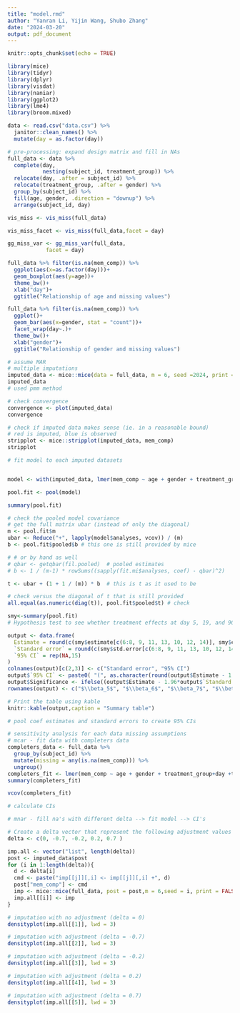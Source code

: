 ```yaml
---
title: "model.rmd"
author: "Yanran Li, Yijin Wang, Shubo Zhang"
date: "2024-03-20"
output: pdf_document
---
```


```r
knitr::opts_chunk$set(echo = TRUE)
```

```r
library(mice)
library(tidyr)
library(dplyr)
library(visdat)
library(naniar)
library(ggplot2)
library(lme4)
library(broom.mixed)
```

```r
data <- read.csv("data.csv") %>%
  janitor::clean_names() %>%
  mutate(day = as.factor(day))
```

```r
# pre-processing: expand design matrix and fill in NAs
full_data <- data %>%
  complete(day,
           nesting(subject_id, treatment_group)) %>%
  relocate(day, .after = subject_id) %>%
  relocate(treatment_group, .after = gender) %>%
  group_by(subject_id) %>% 
  fill(age, gender, .direction = "downup") %>%
  arrange(subject_id, day)
```

```r
vis_miss <- vis_miss(full_data)
```


```r
vis_miss_facet <- vis_miss(full_data,facet = day)

gg_miss_var <- gg_miss_var(full_data,
            facet = day)
```

```r
full_data %>% filter(is.na(mem_comp)) %>%
  ggplot(aes(x=as.factor(day)))+
  geom_boxplot(aes(y=age))+
  theme_bw()+
  xlab("day")+
  ggtitle("Relationship of age and missing values")
```


```r
full_data %>% filter(is.na(mem_comp)) %>%
  ggplot()+
  geom_bar(aes(x=gender, stat = "count"))+
  facet_wrap(day~.)+
  theme_bw()+
  xlab("gender")+
  ggtitle("Relationship of gender and missing values")
```

```r
# assume MAR
# multiple imputations 
imputed_data <- mice::mice(data = full_data, m = 6, seed =2024, print = FALSE)
imputed_data
# used pmm method
```
```r
# check convergence
convergence <- plot(imputed_data)
convergence
```

```r
# check if imputed data makes sense (ie. in a reasonable bound)
# red is imputed, blue is observed
stripplot <- mice::stripplot(imputed_data, mem_comp)
stripplot
```


```r
# fit model to each imputed datasets


model <- with(imputed_data, lmer(mem_comp ~ age + gender + treatment_group+day  + +treatment_group:day + (1|subject_id)))

pool.fit <- pool(model)

summary(pool.fit)

# check the pooled model covariance
# get the full matrix ubar (instead of only the diagonal)
m <- pool.fit$m
ubar <- Reduce("+", lapply(model$analyses, vcov)) / (m)
b <- pool.fit$pooled$b # this one is still provided by mice

# # or by hand as well
# qbar <- getqbar(fil.pooled)  # pooled estimates  
# b <- 1 / (m-1) * rowSums((sapply(fit.mi$analyses, coef) - qbar)^2)

t <- ubar + (1 + 1 / (m)) * b  # this is t as it used to be

# check versus the diagonal of t that is still provided
all.equal(as.numeric(diag(t)), pool.fit$pooled$t) # check

```

```r

smy<-summary(pool.fit)
# Hypothesis test to see whether treatment effects at day 5, 19, and 90 are significant

output <- data.frame(
  Estimate = round(c(smy$estimate[c(6:8, 9, 11, 13, 10, 12, 14)], smy$estimate[6]+smy$estimate[9], smy$estimate[7]+smy$estimate[11], smy$estimate[8]+smy$estimate[13], smy$estimate[6]+smy$estimate[10], smy$estimate[7]+smy$estimate[12], smy$estimate[8]+smy$estimate[14]),3),
  `Standard error` = round(c(smy$std.error[c(6:8, 9, 11, 13, 10, 12, 14)], sqrt((t[6,6]) + (t[9,9]) + 2*t[6,9]), sqrt((t[7,7]) + (t[11,11]) + 2*t[7,11]), sqrt((t[8,8]) + (t[13,13]) + 2*t[8,13]), sqrt((t[6,6]) + (t[10,10]) + 2*t[6,10]), sqrt((t[7,7]) + (t[12,12]) + 2*t[7,12]), sqrt((t[8,8]) + (t[14,14]) + 2*t[8,14])),3),
  `95% CI` = rep(NA,15)
)
colnames(output)[c(2,3)] <- c("Standard error", "95% CI")
output$`95% CI` <- paste0( "(", as.character(round(output$Estimate - 1.96*output$`Standard error`, 3)), ",", as.character(round(output$Estimate + 1.96*output$`Standard error`, 3)), ")")
output$Significance <- ifelse((output$Estimate - 1.96*output$`Standard error`) * (output$Estimate + 1.96*output$`Standard error`)<0, "FALSE", "TRUE")
rownames(output) <- c("$\\beta_5$", "$\\beta_6$", "$\\beta_7$", "$\\beta_8$", "$\\beta_9$", "$\\beta_{10}$", "$\\beta_{11}$", "$\\beta_{12}$", "$\\beta_{13}$", "$\\beta_5+\\beta_8$", "$\\beta_6+\\beta_9$", "$\\beta_7+\\beta_{10}$", "$\\beta_5+\\beta_{11}$", "$\\beta_6+\\beta_{12}$","$\\beta_7+\\beta_{13}$")

# Print the table using kable
knitr::kable(output,caption = "Summary table")

```


```r
# pool coef estimates and standard errors to create 95% CIs

```

```r
# sensitivity analysis for each data missing assumptions
# mcar - fit data with completers data
completers_data <- full_data %>%
  group_by(subject_id) %>%
  mutate(missing = any(is.na(mem_comp))) %>%
  ungroup()
completers_fit <- lmer(mem_comp ~ age + gender + treatment_group+day +treatment_group:day + (1|subject_id), data = completers_data %>% filter(missing == FALSE))
summary(completers_fit)
```

```r
vcov(completers_fit)
```

```r
# calculate CIs
```


```r
# mnar - fill na's with different delta --> fit model --> CI's

# Create a delta vector that represent the following adjustment values for mmHg: 0 for MAR, and -0.7, -0.2, 0.2, and 0.7 for MNAR.
delta <- c(0, -0.7, -0.2, 0.2, 0.7 )

imp.all <- vector("list", length(delta))
post <- imputed_data$post
for (i in 1:length(delta)){
  d <- delta[i]
  cmd <- paste("imp[[j]][,i] <- imp[[j]][,i] +", d)
  post["mem_comp"] <- cmd
  imp <- mice::mice(full_data, post = post,m = 6,seed = i, print = FALSE)
  imp.all[[i]] <- imp
}
```

```r
# imputation with no adjustment (delta = 0)
densityplot(imp.all[[1]], lwd = 3)
```

```r
# imputation with adjustment (delta = -0.7)
densityplot(imp.all[[2]], lwd = 3)
```
```r
# imputation with adjustment (delta = -0.2)
densityplot(imp.all[[3]], lwd = 3)
```


```r
# imputation with adjustment (delta = 0.2)
densityplot(imp.all[[4]], lwd = 3)
```
```r
# imputation with adjustment (delta = 0.7)
densityplot(imp.all[[5]], lwd = 3)
```





